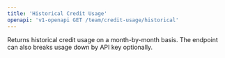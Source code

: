 ```yaml
---
title: 'Historical Credit Usage'
openapi: 'v1-openapi GET /team/credit-usage/historical'
---
```


Returns historical credit usage on a month-by-month basis. The endpoint can also breaks usage down by API key optionally.
